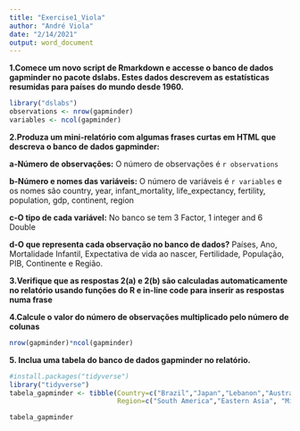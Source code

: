 ```yaml
---
title: "Exercise1_Viola"
author: "André Viola"
date: "2/14/2021"
output: word_document
---
```


**1.Comece um novo script de Rmarkdown e accesse o banco de dados gapminder no pacote dslabs. Estes dados descrevem as estatísticas resumidas para países do mundo desde 1960.**

```r
library("dslabs")
observations <- nrow(gapminder)
variables <- ncol(gapminder)
```

**2.Produza um mini-relatório com algumas frases curtas em HTML que descreva o banco de dados gapminder:**

  **a-Número de observações:** O número de observações é `r observations`
 
  **b-Número e nomes das variáveis:** O número de variáveis é `r variables` e os nomes são country, year, infant_mortality, life_expectancy, fertility, population, gdp, continent, region
 
  **c-O tipo de cada variável:** No banco se tem 3 Factor, 1 integer and 6 Double

  **d-O que representa cada observação no banco de dados?** Países, Ano, Mortalidade Infantil, Expectativa de vida ao nascer, Fertilidade, População, PIB, Continente e Região.
  
**3.Verifique que as respostas 2(a) e 2(b) são calculadas automaticamente no relatório usando funções do R e in-line code para inserir as respostas numa frase**

**4.Calcule o valor do número de observações multiplicado pelo número de colunas**

```r
nrow(gapminder)*ncol(gapminder)
```

**5. Inclua uma tabela do banco de dados gapminder no relatório.**
```r
#install.packages("tidyverse")
library("tidyverse")
tabela_gapminder <- tibble(Country=c("Brazil","Japan","Lebanon","Australia"),
                           Region=c("South America","Eastern Asia", "Middle East","Oceania"))
```
```r
tabela_gapminder
```